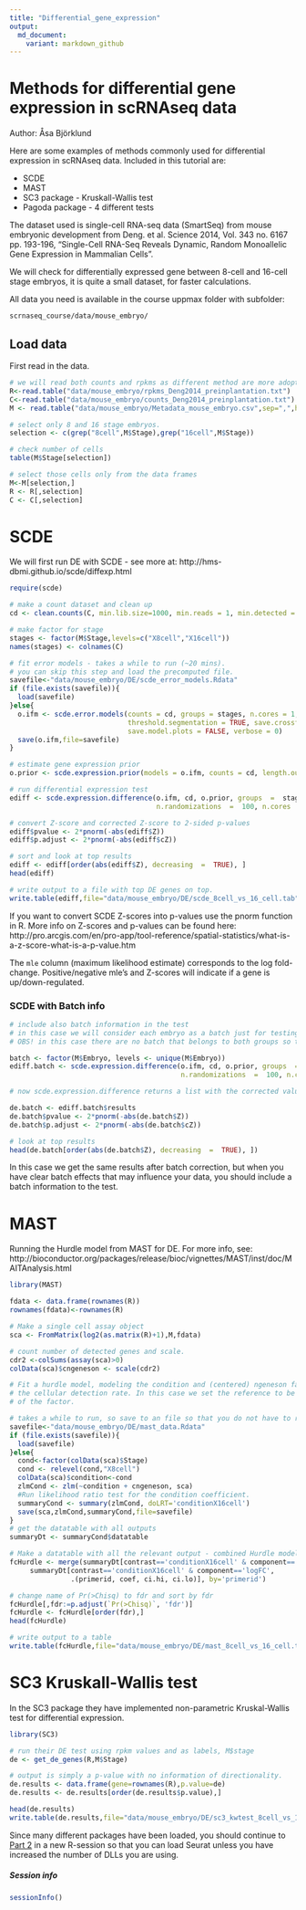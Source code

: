 ```yaml
---
title: "Differential_gene_expression"
output:
  md_document:
    variant: markdown_github
---
```


# Methods for differential gene expression in scRNAseq data
Author: Åsa Björklund


Here are some examples of methods commonly used for differential expression in scRNAseq data. Included in this tutorial are:

* SCDE
* MAST
* SC3 package - Kruskall-Wallis test
* Pagoda package - 4 different tests

The dataset used is single-cell RNA-seq data (SmartSeq) from mouse embryonic development from Deng. et al. Science 2014, Vol. 343 no. 6167 pp. 193-196, "Single-Cell RNA-Seq Reveals Dynamic, Random Monoallelic Gene Expression in Mammalian Cells". 

We will check for differentially expressed gene between 8-cell and 16-cell stage embryos, it is quite a small dataset, for faster calculations.

All data you need is available in the course uppmax folder with subfolder:

`scrnaseq_course/data/mouse_embryo/`

 
## Load data

First read in the data.

```r
# we will read both counts and rpkms as different method are more adopted for different type of data
R<-read.table("data/mouse_embryo/rpkms_Deng2014_preinplantation.txt")
C<-read.table("data/mouse_embryo/counts_Deng2014_preinplantation.txt")
M <- read.table("data/mouse_embryo/Metadata_mouse_embryo.csv",sep=",",header=T)

# select only 8 and 16 stage embryos.
selection <- c(grep("8cell",M$Stage),grep("16cell",M$Stage))

# check number of cells
table(M$Stage[selection])

# select those cells only from the data frames
M<-M[selection,]
R <- R[,selection]
C <- C[,selection]
```

# SCDE

We will first run DE with SCDE - see more at: http://hms-dbmi.github.io/scde/diffexp.html


```r
require(scde)

# make a count dataset and clean up
cd <- clean.counts(C, min.lib.size=1000, min.reads = 1, min.detected = 1)

# make factor for stage
stages <- factor(M$Stage,levels=c("X8cell","X16cell"))
names(stages) <- colnames(C)

# fit error models - takes a while to run (~20 mins).
# you can skip this step and load the precomputed file.
savefile<-"data/mouse_embryo/DE/scde_error_models.Rdata"
if (file.exists(savefile)){
  load(savefile)
}else{
  o.ifm <- scde.error.models(counts = cd, groups = stages, n.cores = 1, 
                             threshold.segmentation = TRUE, save.crossfit.plots = FALSE, 
                             save.model.plots = FALSE, verbose = 0)
  save(o.ifm,file=savefile)
}

# estimate gene expression prior
o.prior <- scde.expression.prior(models = o.ifm, counts = cd, length.out = 400, show.plot = FALSE)

# run differential expression test
ediff <- scde.expression.difference(o.ifm, cd, o.prior, groups  =  stages, 
                                    n.randomizations  =  100, n.cores  =  1, verbose  =  1)

# convert Z-score and corrected Z-score to 2-sided p-values 
ediff$pvalue <- 2*pnorm(-abs(ediff$Z))
ediff$p.adjust <- 2*pnorm(-abs(ediff$cZ))

# sort and look at top results
ediff <- ediff[order(abs(ediff$Z), decreasing  =  TRUE), ]
head(ediff)

# write output to a file with top DE genes on top.
write.table(ediff,file="data/mouse_embryo/DE/scde_8cell_vs_16_cell.tab",sep="\t",quote=F)

```

If you want to convert SCDE Z-scores into p-values use the pnorm function in R. More info on Z-scores and p-values can be found here: http://pro.arcgis.com/en/pro-app/tool-reference/spatial-statistics/what-is-a-z-score-what-is-a-p-value.htm

The `mle` column (maximum likelihood estimate) corresponds to the log fold-change. Positive/negative mle's and Z-scores will indicate if a gene is up/down-regulated.


### SCDE with Batch info
```r
# include also batch information in the test
# in this case we will consider each embryo as a batch just for testing
# OBS! in this case there are no batch that belongs to both groups so the correction may be pointless.

batch <- factor(M$Embryo, levels <- unique(M$Embryo))
ediff.batch <- scde.expression.difference(o.ifm, cd, o.prior, groups  =  stages, 
                                          n.randomizations  =  100, n.cores  =  1, batch=batch)

# now scde.expression.difference returns a list with the corrected values as well as the DE results.

de.batch <- ediff.batch$results
de.batch$pvalue <- 2*pnorm(-abs(de.batch$Z))
de.batch$p.adjust <- 2*pnorm(-abs(de.batch$cZ))

# look at top results
head(de.batch[order(abs(de.batch$Z), decreasing  =  TRUE), ])

```
In this case we get the same results after batch correction, but when you have clear batch effects that may influence your data, you should include a batch information to the test.

# MAST

Running the Hurdle model from MAST for DE. For more info, see: http://bioconductor.org/packages/release/bioc/vignettes/MAST/inst/doc/MAITAnalysis.html

```r
library(MAST)

fdata <- data.frame(rownames(R))
rownames(fdata)<-rownames(R)

# Make a single cell assay object
sca <- FromMatrix(log2(as.matrix(R)+1),M,fdata)

# count number of detected genes and scale.
cdr2 <-colSums(assay(sca)>0)
colData(sca)$cngeneson <- scale(cdr2)

# Fit a hurdle model, modeling the condition and (centered) ngeneson factor, thus adjusting for 
# the cellular detection rate. In this case we set the reference to be 8cell stage using relevel 
# of the factor.

# takes a while to run, so save to an file so that you do not have to rerun each time
savefile<-"data/mouse_embryo/DE/mast_data.Rdata"
if (file.exists(savefile)){
  load(savefile)
}else{  
  cond<-factor(colData(sca)$Stage)
  cond <- relevel(cond,"X8cell")
  colData(sca)$condition<-cond
  zlmCond <- zlm(~condition + cngeneson, sca)
  #Run likelihood ratio test for the condition coefficient.
  summaryCond <- summary(zlmCond, doLRT='conditionX16cell') 
  save(sca,zlmCond,summaryCond,file=savefile)
}
# get the datatable with all outputs
summaryDt <- summaryCond$datatable

# Make a datatable with all the relevant output - combined Hurdle model
fcHurdle <- merge(summaryDt[contrast=='conditionX16cell' & component=='H',.(primerid, `Pr(>Chisq)`)], 
	 summaryDt[contrast=='conditionX16cell' & component=='logFC', 
	           .(primerid, coef, ci.hi, ci.lo)], by='primerid') 

# change name of Pr(>Chisq) to fdr and sort by fdr
fcHurdle[,fdr:=p.adjust(`Pr(>Chisq)`, 'fdr')]
fcHurdle <- fcHurdle[order(fdr),]
head(fcHurdle)

# write output to a table 
write.table(fcHurdle,file="data/mouse_embryo/DE/mast_8cell_vs_16_cell.tab",sep="\t",quote=F)

```

# SC3 Kruskall-Wallis test

In the SC3 package they have implemented non-parametric Kruskal-Wallis test for differential expression.


```r
library(SC3)

# run their DE test using rpkm values and as labels, M$stage
de <- get_de_genes(R,M$Stage)

# output is simply a p-value with no information of directionality.
de.results <- data.frame(gene=rownames(R),p.value=de)
de.results <- de.results[order(de.results$p.value),]

head(de.results)
write.table(de.results,file="data/mouse_embryo/DE/sc3_kwtest_8cell_vs_16_cell.tab",sep="\t",quote=F)
```


Since many different packages have been loaded, you should continue to [Part 2](Differential_gene_expression_part2) in a new R-session so that you can load Seurat unless you have increased the number of DLLs you are using.


##### Session info

```r
sessionInfo()
```
